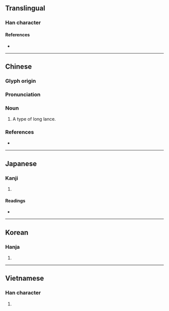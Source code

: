 {{character info/new}}
==Translingual==

===Han character===
{{Han char|rn=75|rad=木|as=10|sn=14|four=87904|canj=TBD,XXTBD|ids=⿱朔木}}

====References====
* {{Han ref|kx=0546.060|dkj=15316|dj=0933.200|hdz=21269.060|uh=69CA|ud=27082|bh=E254|bd=57940}}

----

==Chinese==
{{zh-forms}}

===Glyph origin===
{{Han etym}}

===Pronunciation===
{{zh-pron
|m=shuò
|c=sok3
|mc=y
|oc=y
|ma=
|cat=n
}}

===Noun===
{{zh-noun}}

# A type of long lance.

===References===
* {{R:twedu|B01809}}

----

==Japanese==

===Kanji===
{{ja-kanji|grade=|rs=木10}}

# {{defn|lang=ja|sort=木10}}

====Readings====
* {{ja-readings|on=[[さく]] (saku)|kun=[[ほこ]] (hoko)}}

----

==Korean==

===Hanja===
{{ko-hanja|hangeul=삭|eumhun=|rv=sak|mr=sak|y=sak}}

# {{defn|lang=ko|sort=木10}}

----

==Vietnamese==

===Han character===
{{vi-readings|rs=木10| hanviet = giáo}}

# {{defn|lang=vi|sort=木10}}